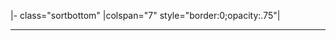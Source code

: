 <includeonly>|- class="sortbottom"
|colspan="7" style="border:0;opacity:.75"|<hr></includeonly><noinclude>
{{documentation}}</noinclude>